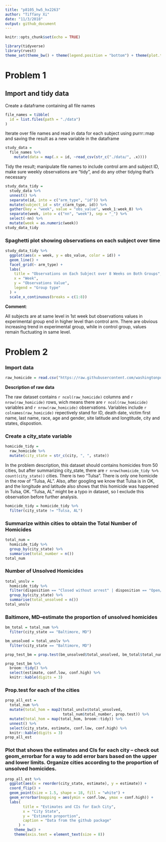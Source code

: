 ```yaml
---
title: "p8105_hw5_hx2263"
author: "Tiffany Xi"
date: "11/3/2018"
output: github_document
---
```


```r
knitr::opts_chunk$set(echo = TRUE)

library(tidyverse)
library(rvest)
theme_set(theme_bw() + theme(legend.position = "bottom") + theme(plot.title = element_text(hjust = 0.5)))
```

# Problem 1

## Import and tidy data
Create a dataframe containing all file names

```r
file_names = tibble(
  id = list.files(path = "./data")
) 
```

Iterate over file names and read in data for each subject using purrr::map and saving the result as a new variable in the dataframe

```r
study_data = 
  file_names %>% 
	mutate(data = map(.x = id, ~read_csv(str_c("./data/", .x)))) 
```

Tidy the result; manipulate file names to include control arm and subject ID, make sure weekly observations are “tidy”, and do any other tidying that’s necessary

```r
study_data_tidy = 
  study_data %>% 
  unnest() %>% 
  separate(id, into = c("arm_type", "id")) %>% 
  mutate(subject_id = str_c(arm_type, id)) %>%
  gather(key = "week", value = "obs_value", week_1:week_8) %>% 
  separate(week, into = c("nn", "week"), sep = "_") %>% 
  select(-nn) %>% 
  mutate(week = as.numeric(week))
study_data_tidy
```

### Spaghetti plot showing observations on each subject over time

```r
study_data_tidy %>% 
  ggplot(aes(x = week, y = obs_value, color = id)) +
  geom_line() +
  facet_grid(~ arm_type) +
  labs(
    title = "Observations on Each Subject over 8 Weeks on Both Groups", 
    x = "Week", 
    y = "Observations Value", 
    legend = "Group type"
  ) +
  scale_x_continuous(breaks = c(1:8))
```

**Comment**:

All subjects are at same level in 1st week but observations values in experimental group end in higher level than control arm. There are obvious increasing trend in experimental group, while in control group, values remain fluctuating in same level.

# Problem 2

### Import data

```r
raw_homicide = read.csv("https://raw.githubusercontent.com/washingtonpost/data-homicides/master/homicide-data.csv")
```

**Description of raw data**

The raw dataset contains `r ncol(raw_homicide)` columns and `r nrow(raw_homicide)` rows, wich means there are `r ncol(raw_homicide)` variables and `r nrow(raw_homicide)` observations. Variables include `r colnames(raw_homicide)` repectively stand for ID, death date, victim first name, last name, race, age and gender, site latitude and longtitude, city and states, dispostion.

### Create a city_state variable

```r
homicide_tidy = 
  raw_homicide %>% 
  mutate(city_state = str_c(city, ", ", state)) 
```

In the problem description, this dataset should contains homicides from 50 cities, but after summarizing city_state, there are `r nrow(homicide_tidy %>% count(city_state))` cities. There is two "Tulsa". There is only one homicide in the row of "Tulsa, AL". Also, after googling we know that Tulsa is in OK, and the longitude and latitude also shows that this homicide was happened in Tulsa, OK. "Tulsa, AL" might be a typo in dataset, so I exclude this observation before further analysis.

```r
homicide_tidy = homicide_tidy %>% 
  filter(city_state != "Tulsa, AL")
```

### Summarize within cities to obtain the Total Number of Homicides

```r
total_num = 
  homicide_tidy %>% 
  group_by(city_state) %>%
  summarise(total_number = n())
total_num
```

### Number of Unsolved Homicides

```r
total_unslv = 
  homicide_tidy %>% 
  filter(disposition == "Closed without arrest" | disposition == "Open/No arrest") %>% 
  group_by(city_state) %>% 
  summarise(total_unsolved = n())
total_unslv
```

### Baltimore, MD--estimate the proportion of unsolved homicides

```r
bm_total = total_num %>%
  filter(city_state == "Baltimore, MD")

bm_unsolved = total_unslv %>%
  filter(city_state == "Baltimore, MD")

prop_test_bm = prop.test(bm_unsolved$total_unsolved, bm_total$total_number)

prop_test_bm %>% 
  broom::tidy() %>%
  select(estimate, conf.low, conf.high) %>%
  knitr::kable(digits = 3)
```

### Prop.test for each of the cities

```r
prop_all_est = 
  total_num %>% 
  mutate(total_hom = map2(total_unslv$total_unsolved, 
                          total_num$total_number, prop.test)) %>% 
  mutate(total_hom = map(total_hom, broom::tidy)) %>% 
  unnest() %>% 
  select(city_state, estimate, conf.low, conf.high) %>%
  knitr::kable(digits = 3)
prop_all_est
```

### Plot that shows the estimates and CIs for each city – check out geom_errorbar for a way to add error bars based on the upper and lower limits. Organize cities according to the proportion of unsolved homicides.

```r
prop_all_est %>%
  ggplot(aes(x = reorder(city_state, estimate), y = estimate)) +
  coord_flip() + 
  geom_point(size = 1.5, shape = 18, fill = "white") +
  geom_errorbar(mapping = aes(ymin = conf.low, ymax = conf.high)) +
  labs(
        title = "Estimates and CIs for Each City",
        x = "City State",
        y = "Estimate proportion",
        caption = "Data from the github package"
      ) +
    theme_bw() +
    theme(axis.text = element_text(size = 8))
```

